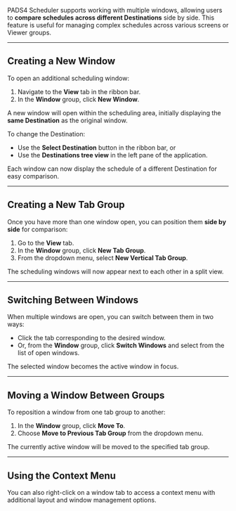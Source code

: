 PADS4 Scheduler supports working with multiple windows, allowing users to **compare schedules across different Destinations** side by side. This feature is useful for managing complex schedules across various screens or Viewer groups.

***

## Creating a New Window

To open an additional scheduling window:

1. Navigate to the **View** tab in the ribbon bar.
2. In the **Window** group, click **New Window**.

A new window will open within the scheduling area, initially displaying the **same Destination** as the original window.

To change the Destination:

* Use the **Select Destination** button in the ribbon bar, or
* Use the **Destinations tree view** in the left pane of the application.

Each window can now display the schedule of a different Destination for easy comparison.

***

## Creating a New Tab Group

Once you have more than one window open, you can position them **side by side** for comparison:

1. Go to the **View** tab.
2. In the **Window** group, click **New Tab Group**.
3. From the dropdown menu, select **New Vertical Tab Group**.

The scheduling windows will now appear next to each other in a split view.

***

## Switching Between Windows

When multiple windows are open, you can switch between them in two ways:

* Click the tab corresponding to the desired window.
* Or, from the **Window** group, click **Switch Windows** and select from the list of open windows.

The selected window becomes the active window in focus.

***

## Moving a Window Between Groups

To reposition a window from one tab group to another:

1. In the **Window** group, click **Move To**.
2. Choose **Move to Previous Tab Group** from the dropdown menu.

The currently active window will be moved to the specified tab group.

***

## Using the Context Menu

You can also right-click on a window tab to access a context menu with additional layout and window management options.
